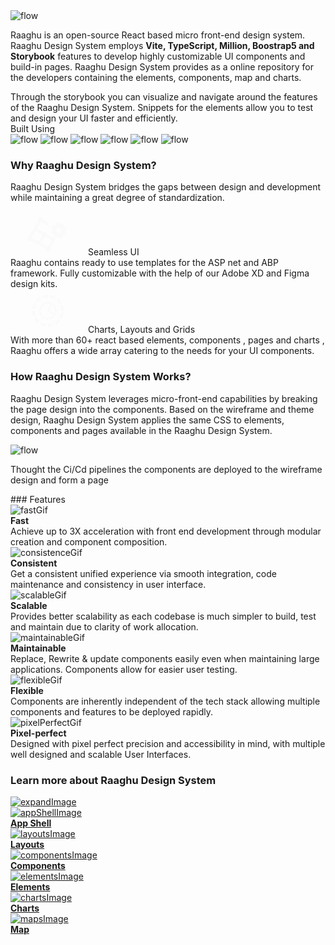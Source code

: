 
<Meta title="Introduction" />

<style>
  {`
  .demo{
     width:600px;
      height:auto;
      margin-left:100px;
      margin-bottom:20px;
  }
  .containerContent{
    margin-top:20px;
    line-height:28px;
    font-size:14px;
    margin-bottom:25px;
  }
    .how{
      width:600px;
      height:400px;
      margin-left:100px;
    }
    .subheading {
      --mediumdark: '#999999';
      font-weight: 900;
      font-size: 13px;
      color: #999;
      letter-spacing: 6px;
      line-height: 24px;
      text-transform: uppercase;
      margin-bottom: 12px;
      margin-top: 40px;
    }

    .link-list {
      margin-top:20px;
      display: grid;
      grid-template-columns: 1fr;
      grid-template-rows: 1fr 1fr;
      row-gap: 10px;
    }

    @media (min-width: 620px) {
      .link-list {
        row-gap: 20px;
        column-gap: 20px;
        grid-template-columns: 1fr 1fr;
      }
    }

    @media all and (-ms-high-contrast:none) {
    .link-list {
        display: -ms-grid;
        -ms-grid-columns: 1fr 1fr;
        -ms-grid-rows: 1fr 1fr;
      }
    }

    .link-item {
      display: block;
      padding: 20px 30px 20px 15px;
      border: 1px solid #00000010;
      border-radius: 5px;
      transition: background 150ms ease-out, border 150ms ease-out, transform 150ms ease-out;
      color: #333333;
      display: flex;
      align-items: flex-start;
    }

    .link-item:hover {
      border-color: #1EA7FD50;
      transform: translate3d(0, -3px, 0);
      box-shadow: rgba(0, 0, 0, 0.08) 0 3px 10px 0;
    }

    .link-item:active {
      border-color: #1EA7FD;
      transform: translate3d(0, 0, 0);
    }

    .link-item strong {
      font-weight: 700;
      display: block;
      margin-bottom: 2px;
    }

    .link-item img {
      height: 40px;
      width: 40px;
      margin-right: 15px;
      flex: none;
    }

    .link-item span {
      font-size: 14px;
      line-height: 20px;
    }

    .tip {
      display: inline-block;
      border-radius: 1em;
      font-size: 11px;
      line-height: 12px;
      font-weight: 700;
      background: #E7FDD8;
      color: #66BF3C;
      padding: 4px 12px;
      margin-right: 10px;
      vertical-align: top;
    }

    .tip-wrapper {
      font-size: 13px;
      line-height: 20px;
      margin-top: 40px;
      margin-bottom: 40px;
    }

    .tip-wrapper code {
      font-size: 12px;
      display: inline-block;
    }

    .toolsUsedSection {
       background-color:#EBF8FF;      
       padding:40px 40px;
       margin-bottom: 40px;
       text-align: center
   }
   .hoverContent img:hover {
      filter: drop-shadow(0px 8px 15px #005482);
    }

     .hoverContent img {
        height:73px;
        width:82px;
    }

     .seamlessUICard {    
      display:flex;
      background-color:#FADA9A;
      border-radius: 10px 10px 0px 0px;
    }
  
    .seamlessUIContent {
      background-color: #FAFAFA;
      padding: 1.5rem;
      margin: 0;
      border-radius: 0px 0px 10px 10px;
    }

    .chartsLayout {
      display: flex;
      background-color: #99D5F5;
      border-radius: 10px 10px 0px 0px;
      padding: 10px;
    }

    .learnMoreSection {
      background-color: #F1F1F1;
      padding: 30px 30px;
      border-radius: 10px;
      text-align: center;
    }
    
   
    .pe-5 {
      padding-right: 3rem !important;
    }
    .seamlessUICard{
          height: 40%;
          position: relative;
    }
    .c-card-title{       
          font-size: 1.5rem;
          font-weight: 900;
    }

    .title {
      font-size: 1.5rem;
      font-weight: 900;
    }
   
    .seamlessUIContent{
      position:relative;
      z-index: 1;
    }

    .footerClass{
      margin-top: 40px;
      display: grid;
      grid-template-columns: repeat(6, 160px);
      grid-gap: 10px;
    }

    .learnMoreSection:hover{
      background-color:#99D5F5;
    }

    .c-svg svg,
    .c-svg path {
      fill:#ffffff;
      stroke:#ffffff;
    }

`}
  
</style>

<img className="bannerSection" src={bannerImage} alt="flow"/>

<div className="containerContent">
 <p>Raaghu is an open-source React based micro front-end design system. Raaghu Design System employs <b>Vite, TypeScript, Million, Boostrap5 and Storybook</b> 
 features to develop highly customizable UI components and build-in pages. Raaghu Design System provides as a online repository for the developers containing the elements, components, map and charts.</p>

</div>

<div style={{textAlign:"center"}}>
    Through the storybook you can visualize and navigate around the features of
    the Raaghu Design System. Snippets for the elements allow you to test and design your UI
    faster and efficiently.
</div>

<div className="toolsUsedSection">
  <div style={{fontWeight: "600"}}>
    Built Using
  </div>  
  <div style={{display: "flex", justifyContent: "space-between"}} className="hoverContent">
    <img className="reactImage" src={reactImage} alt="flow"/>
    <img className="viteImage" src={viteImage} alt="flow"/>
    <img className="tsImage" src={tsImage} alt="flow"/>
    <img className="typescriptImage" src={typescriptImage} alt="flow"/>
    <img className="bootstrapImage" src={bootstrapImage} alt="flow"/>
    <img className="storybookImage" src={storybookImage} alt="flow"/>
  </div>
</div>

<div style={{ textAlign: "center",marginTop: "60px" }} className="">

### <div className="title"> Why Raaghu Design System?</div>

Raaghu Design System bridges the gaps between design and development while maintaining a great degree of standardization.

<div style={{ display: "flex",justifyContent: "space-between", gap: "1.5rem"}}>
  <div  style={{border: "0"}}>
    <div className="chartsLayout">
      <div >
        <svg xmlns="http://www.w3.org/2000/svg" width="120" height="70" viewBox="0 0 247 247" fill="none">
          <g clip-path="url(#clip0_151_3736)">
          <path d="M220.35 135.908L227.874 122.875L220.706 118.737C222.221 114.169 222.841 109.352 222.529 104.549L230.587 102.39L226.68 87.8486L218.618 90.0144C216.49 85.7062 213.552 81.8479 209.965 78.6503L214.104 71.4823L201.071 63.9578L196.933 71.1258C192.368 69.615 187.554 68.995 182.755 69.3006L180.599 61.2525L166.055 65.1496L168.211 73.1977C163.9 75.3285 160.041 78.2721 156.846 81.867L149.678 77.7285L142.154 90.7612L149.322 94.8997C147.806 99.4661 147.185 104.282 147.493 109.083L139.441 111.246L143.345 125.777L151.397 123.614C153.527 127.927 156.47 131.788 160.063 134.986L155.924 142.154L168.957 149.679L173.096 142.511C177.662 144.024 182.476 144.642 187.276 144.329L189.439 152.381L203.971 148.477L201.808 140.425C206.121 138.3 209.984 135.361 213.182 131.769L220.35 135.908ZM177.49 119.851C174.912 118.363 172.834 116.144 171.517 113.474C170.201 110.805 169.705 107.805 170.094 104.854C170.483 101.903 171.738 99.1337 173.7 96.8957C175.662 94.658 178.244 93.0525 181.119 92.2822C183.994 91.5118 187.033 91.6114 189.851 92.5679C192.67 93.5248 195.141 95.2957 196.953 97.6571C198.765 100.018 199.836 102.864 200.03 105.834C200.225 108.804 199.535 111.765 198.047 114.343C196.051 117.799 192.764 120.321 188.909 121.354C185.054 122.387 180.946 121.846 177.49 119.851Z" fill="#FAFAFA"/>
          <path d="M137.818 203.614L165.196 156.195L117.776 128.817C117.789 126.184 117.106 123.595 115.795 121.311C114.484 119.029 112.592 117.132 110.312 115.816C108.032 114.499 105.444 113.81 102.812 113.816C100.179 113.822 97.5945 114.525 95.3208 115.853L60.9339 95.9993L80.7872 61.6125C83.395 61.6038 85.9558 60.9176 88.2186 59.6212L122.605 79.4745L130.13 66.4417L95.743 46.5885C95.7457 44.2856 95.2183 42.013 94.2016 39.9468C93.1848 37.8804 91.7061 36.0759 89.8799 34.673C88.0538 33.27 85.9292 32.3063 83.6707 31.8563C81.4122 31.4064 79.0805 31.4824 76.856 32.0785C74.6316 32.6745 72.5743 33.7745 70.8434 35.2934C69.1124 36.8123 67.7543 38.7093 66.8743 40.8373C65.9943 42.9654 65.6159 45.2675 65.7685 47.5654C65.9212 49.8631 66.6007 52.095 67.7544 54.088L20.5235 135.894C18.2207 135.892 15.9482 136.419 13.8816 137.436C11.8155 138.453 10.011 139.931 8.60804 141.757C7.20511 143.584 6.24126 145.708 5.79147 147.967C5.34131 150.225 5.41738 152.557 6.01345 154.781C6.60952 157.006 7.70955 159.063 9.22842 160.794C10.7473 162.525 12.6444 163.883 14.7724 164.763C16.9004 165.643 19.2028 166.021 21.5004 165.869C23.7984 165.716 26.0301 165.037 28.0231 163.883L109.829 211.114C109.827 213.416 110.354 215.689 111.371 217.756C112.388 219.822 113.866 221.627 115.693 223.029C117.519 224.432 119.643 225.396 121.902 225.846C124.16 226.296 126.492 226.22 128.716 225.624C130.941 225.028 132.998 223.928 134.729 222.409C136.46 220.89 137.818 218.993 138.698 216.865C139.578 214.737 139.956 212.435 139.804 210.137C139.651 207.839 138.972 205.607 137.818 203.614ZM69.9343 170.703L35.5475 150.85C35.5346 148.243 34.8489 145.683 33.5563 143.419L53.4095 109.032L87.7963 128.885C87.8048 131.493 88.4911 134.054 89.7876 136.317L69.9343 170.703ZM117.354 198.081L82.967 178.228L102.82 143.841C105.428 143.832 107.989 143.146 110.252 141.85L144.638 161.703L124.785 196.09C122.177 196.096 119.616 196.782 117.354 198.081Z" fill="#FAFAFA"/>
          </g>
          <defs>
          <clipPath id="clip0_151_3736">
          <rect width="180.587" height="180.587" fill="white" transform="translate(90.2935) rotate(30)"/>
          </clipPath>
          </defs>
        </svg>
          <span className="c-card-title">Seamless UI</span>
      </div>     
    </div>
    <div className="seamlessUIContent">      
        Raaghu contains ready to use templates for the ASP net and ABP framework. Fully customizable with the help of our Adobe XD and 
        Figma design kits.         
    </div>    
  </div>
  <div style={{border: "0"}}>
    <div className="chartsLayout">
      <div >
       <svg xmlns="http://www.w3.org/2000/svg"  width="120" height="70" viewBox="0 0 190 190" fill="none">
          <g clip-path="url(#clip0_151_3728)">
          <path d="M123.577 144.739C129.823 141.132 135.333 136.379 139.818 130.73L148.849 137.946C143.461 144.72 136.846 150.418 129.349 154.744L123.577 144.739ZM94.7381 152.462C101.959 152.46 109.115 151.109 115.84 148.478L120.052 159.244C111.985 162.396 103.4 164.015 94.7383 164.018L94.7381 152.462ZM65.8266 144.757C72.0976 148.338 78.9776 150.726 86.1185 151.802L84.3999 163.226C75.8281 161.941 67.5704 159.072 60.0484 154.765L65.8266 144.757ZM44.7231 123.586C48.3295 129.833 53.081 135.344 58.7288 139.832L51.5131 148.863C44.7278 143.474 39.0203 136.854 34.6902 129.349L44.7231 123.586ZM36.9672 94.7349C36.982 101.949 38.3394 109.097 40.97 115.814L30.2094 120.03C27.0538 111.97 25.4283 103.393 25.4162 94.7379L36.9672 94.7349ZM44.6771 65.8262C41.0941 72.0942 38.7062 78.9732 37.6349 86.1131L26.2026 84.3966C27.4925 75.8261 30.3634 67.5699 34.6691 60.048L44.6771 65.8262ZM65.8434 44.7199C59.5971 48.3267 54.0871 53.0793 49.6023 58.7284L40.5711 51.5127C45.9608 44.7286 52.581 39.0214 60.085 34.6899L65.8434 44.7199ZM94.7212 36.9863C87.5007 36.9877 80.344 38.3386 73.6198 40.9696L69.4069 30.204C77.4658 27.0501 86.042 25.4263 94.6961 25.4158L94.7212 36.9863ZM123.608 44.6768C117.337 41.0958 110.457 38.7071 103.316 37.6316L105.04 26.1972C113.611 27.4864 121.866 30.3591 129.386 34.6688L123.608 44.6768ZM144.736 65.8625C141.124 59.6079 136.364 54.0912 130.706 49.602L137.921 40.5708C144.707 45.9591 150.414 52.5796 154.744 60.0846L144.736 65.8625ZM152.453 94.7238C152.446 87.5023 151.093 80.3454 148.464 73.6194L159.225 69.4037C162.381 77.4632 164.006 86.0404 164.018 94.6957L152.453 94.7238ZM144.757 123.607C148.34 117.339 150.728 110.46 151.799 103.32L163.232 105.037C161.942 113.607 159.071 121.864 154.765 129.386L144.757 123.607Z" fill="#FAFAFA"/>
          <path d="M64.693 77.3824C60.0956 85.3453 58.8498 94.8083 61.2295 103.69C63.6093 112.571 69.4197 120.143 77.3826 124.741C85.3455 129.338 94.8085 130.584 103.69 128.204C112.571 125.824 120.144 120.014 124.741 112.051C129.338 104.088 130.584 94.6253 128.204 85.7439C125.825 76.8624 120.014 69.2901 112.051 64.6928C104.088 60.0954 94.6255 58.8496 85.7441 61.2294C76.8626 63.6091 69.2903 69.4196 64.693 77.3824Z" stroke="#FAFAFA" stroke-width="6" stroke-linejoin="round"/>
          <path d="M112.052 64.6929L94.7174 94.7169L124.741 112.051" stroke="#FAFAFA" stroke-width="6" stroke-linejoin="round"/>
        </g>
        <defs>
        <clipPath id="clip0_151_3728">
        <rect width="138.675" height="138.675" fill="white" transform="translate(69.3379) rotate(30)"/>
        </clipPath>
        </defs>
      </svg>
        <span className="c-card-title">Charts, Layouts and Grids</span>
      </div>     
    </div>
    <div style={{backgroundColor: "#FAFAFA", padding: "1.5rem", margin: "0", borderRadius: "0px 0px 10px 10px"}}>
     With more than 60+ react based elements, components , pages and charts , Raaghu offers a wide array catering to the needs for your UI components.
    </div>   
  </div>
</div>

<div style={{marginTop: "60px" }}>

  ### <div className="title">How Raaghu Design System Works?</div>

  Raaghu Design System leverages micro-front-end capabilities by breaking the page design into the components. Based on the wireframe and theme design, Raaghu Design System applies the same CSS to elements, components and pages available in the Raaghu Design System.

  <img className="dasboardImage" src={dasboardImage} alt="flow"/>


  Thought the Ci/Cd pipelines the components are deployed to the wireframe design and form a page

</div>

</div>

<div style={{textAlign:"center", marginTop: "60px", marginBottom: "40px"}}>
  ### Features

  <div style={{display: "flex", justifyContent: "space-between"}}>
    <div>
      <div> 
        <img className="fastWebGif" src={fastWebGif} alt="fastGif" />
      </div>
      <div>
        <strong>Fast</strong>
      </div>
      <div>
        Achieve up to 3X acceleration with front end development through modular creation and component composition.
      </div>
    </div>
    <div>
      <div> 
        <img className="consistenceGif" src={consistenceGif} alt="consistenceGif" />
      </div>
      <div>
        <strong>Consistent</strong>
      </div>
      <div>
       Get a consistent unified experience via smooth integration, code maintenance and consistency in user interface.
      </div>
    </div>
    <div>
     <div> 
        <img className="scalableGif" src={scalableGif} alt="scalableGif" />
      </div>
      <div>
        <strong>Scalable</strong>
      </div>
      <div>
       Provides better scalability as each codebase is much simpler to build, test and maintain due to clarity of work allocation.
      </div>
    </div>
  </div>

   <div style={{display: "flex", justifyContent: "space-between", marginBottom: "40px"}}>
    <div>
      <div> 
        <img className="maintainableGif" src={maintainableGif} alt="maintainableGif" />
      </div>
      <div>
        <strong>Maintainable</strong>
      </div>
      <div>
        Replace, Rewrite & update components easily even when maintaining large applications. Components allow for easier user testing.
      </div>
    </div>
    <div>
      <div> 
        <img className="flexibleGif" src={flexibleGif} alt="flexibleGif" />
      </div>
      <div>
        <strong>Flexible</strong>
      </div>
      <div>
       Components are inherently independent of the tech stack allowing multiple components and features to be deployed rapidly.
      </div>
    </div>
    <div>
     <div> 
        <img className="pixelPerfectGif" src={pixelPerfectGif} alt="pixelPerfectGif" />
      </div>
      <div>
        <strong>Pixel-perfect</strong>
      </div>
      <div>
       Designed with pixel perfect precision and accessibility in mind, with multiple well designed and scalable User Interfaces.
      </div>
    </div>
  </div>
</div>

<div style={{textAlign:"center", marginTop: "60px"}}>

### <div className="title"> Learn more about Raaghu Design System</div>
</div>

<div className="footerClass">
  
  <a className="learnMoreSection" href="https://react.raaghu.io/?path=/docs/application-shells--docs">
    <div>
       <img className="expandImage" src={expandImage} alt="expandImage" />
    </div>
    <div> 
     <img className="appShellImage" src={appShellImage} alt="appShellImage" />
    </div>
    <div>
     <strong>App Shell</strong>
    </div>
  </a>

   <a className="learnMoreSection" href="https://react.raaghu.io/?path=/docs/layouts--docs">
    <div> 
     <img className="layoutsImage" src={layoutsImage} alt="layoutsImage" />
    </div>
    <div>
     <strong>Layouts</strong>
    </div>
  </a>

   <a className="learnMoreSection" href="https://react.raaghu.io/?path=/docs/components-account--docs">
    <div> 
     <img className="componentsImage" src={componentsImage} alt="componentsImage" />
    </div>
    <div>
     <strong>Components</strong>
    </div>
  </a>

   <a className="learnMoreSection" href="https://react.raaghu.io/?path=/docs/elements-accordion--docs">
    <div> 
     <img className="elementsImage" src={elementsImage} alt="elementsImage" />
    </div>
    <div>
     <strong>Elements</strong>
    </div>
  </a>
 
   <a className="learnMoreSection" href="https://react.raaghu.io/?path=/docs/charts-pie-chart--docs">
    <div> 
     <img className="chartsImage" src={chartsImage} alt="chartsImage" />
    </div>
    <div>
     <strong>Charts</strong>
    </div>
  </a>

   <a className="learnMoreSection" href="https://react.raaghu.io/?path=/docs/map-map--docs">
    <div> 
     <img className="mapsImage" src={mapsImage} alt="mapsImage" />
    </div>
    <div>
     <strong>Map</strong>
    </div>
  </a>

</div>



